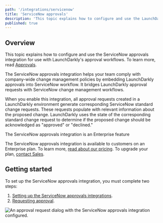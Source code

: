 ```yaml
---
path: '/integrations/servicenow'
title: 'ServiceNow approvals'
description: 'This topic explains how to configure and use the LaunchDarkly ServiceNow approvals integration. You can use the LaunchDarkly ServiceNow approvals integration to generate ServiceNow standard change requests for proposed changes in LaunchDarkly.'
published: true
---
```


## Overview

This topic explains how to configure and use the ServiceNow approvals integration for use with LaunchDarkly's approval workflows. To learn more, read [Approvals](/home/managing-flags/feature-workflows/approvals).

The ServiceNow approvals integration helps your team comply with company-wide change management policies by embedding LaunchDarkly approvals into ServiceNow workflow. It bridges LaunchDarkly approval requests with ServiceNow change management workflows.

When you enable this integration, all approval requests created in a LaunchDarkly environment generate corresponding ServiceNow standard change requests. These requests populate with relevant information about the proposed change. LaunchDarkly uses the state of the corresponding standard change request to determine if the proposed change should be acknowledged as "approved" or "declined."

<Callout intent="info">
  <CalloutTitle>The ServiceNow approvals integration is an Enterprise feature</CalloutTitle>
  <CalloutDescription>

The ServiceNow approvals integration is available to customers on an Enterprise plan. To learn more, [read about our pricing](https://launchdarkly.com/pricing/). To upgrade your plan, [contact Sales](https://launchdarkly.com/contact-sales/).

  </CalloutDescription>
</Callout>


## Getting started

To set up the ServiceNow approvals integration, you must complete two steps:

1. [Setting up the ServiceNow approvals integrations](/integrations/servicenow/setting-up).
2. [Requesting approval](/integrations/servicenow/approvals).

![An approval request dialog with the ServiceNow approvals integration configured.](servicenow-create-approval-request-modal.png)
